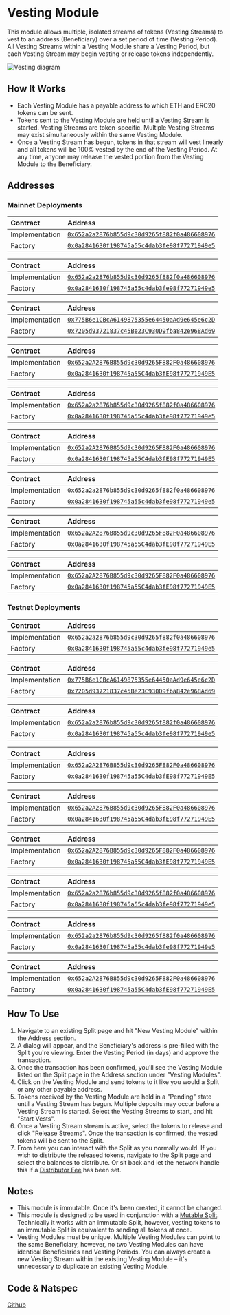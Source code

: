 
# Vesting Module

This module allows multiple, isolated streams of tokens (Vesting Streams) to
vest to an address (Beneficiary) over a set period of time (Vesting Period). All
Vesting Streams within a Vesting Module share a Vesting Period, but each Vesting
Stream may begin vesting or release tokens independently.

![Vesting diagram](/vesting_diagram.png)

## How It Works

- Each Vesting Module has a payable address to which ETH and ERC20 tokens can be
  sent.
- Tokens sent to the Vesting Module are held until a Vesting Stream is started.
  Vesting Streams are token-specific. Multiple Vesting Streams may exist
  simultaneously within the same Vesting Module.
- Once a Vesting Stream has begun, tokens in that stream will vest linearly and
  all tokens will be 100% vested by the end of the Vesting Period. At any time,
  anyone may release the vested portion from the Vesting Module to the
  Beneficiary.

## Addresses

### Mainnet Deployments

<Toggle title="Ethereum - 1">

| Contract       | Address                                                                                                                      |
| :------------- | :--------------------------------------------------------------------------------------------------------------------------- |
| Implementation | [`0x652a2a2876b855d9c30d9265f882f0a486608976`](https://etherscan.io/address/0x652a2a2876b855d9c30d9265f882f0a486608976#code) |
| Factory        | [`0x0a2841630f198745a55c4dab3fe98f77271949e5`](https://etherscan.io/address/0x0a2841630f198745a55c4dab3fe98f77271949e5#code) |

</Toggle>

<Toggle title="Optimism – 10">

| Contract       | Address                                                                                                                                 |
| :------------- | :-------------------------------------------------------------------------------------------------------------------------------------- |
| Implementation | [`0x652a2a2876b855d9c30d9265f882f0a486608976`](https://optimistic.etherscan.io/address/0x652a2a2876b855d9c30d9265f882f0a486608976#code) |
| Factory        | [`0x0a2841630f198745a55c4dab3fe98f77271949e5`](https://optimistic.etherscan.io/address/0x0a2841630f198745a55c4dab3fe98f77271949e5#code) |

</Toggle>

<Toggle title="BSC – 56">

| Contract       | Address                                                                                                                     |
| :------------- | :-------------------------------------------------------------------------------------------------------------------------- |
| Implementation | [`0x775B6e1CBcA6149875355e64450aAd9e645e6c2D`](https://bscscan.com/address/0x775B6e1CBcA6149875355e64450aAd9e645e6c2D#code) |
| Factory        | [`0x7205d93721837c45Be23C930D9fba842e968Ad69`](https://bscscan.com/address/0x7205d93721837c45Be23C930D9fba842e968Ad69#code) |

</Toggle>

<Toggle title="Gnosis – 100">

| Contract       | Address                                                                                                                       |
| :------------- | :---------------------------------------------------------------------------------------------------------------------------- |
| Implementation | [`0x652a2A2876B855d9c30d9265F882F0a486608976`](https://gnosisscan.io/address/0x652a2A2876B855d9c30d9265F882F0a486608976#code) |
| Factory        | [`0x0a2841630f198745a55C4dab3fE98f77271949E5`](https://gnosisscan.io/address/0x0a2841630f198745a55C4dab3fE98f77271949E5#code) |

</Toggle>

<Toggle title="Polygon – 137">

| Contract       | Address                                                                                                                         |
| :------------- | :------------------------------------------------------------------------------------------------------------------------------ |
| Implementation | [`0x652a2a2876b855d9c30d9265f882f0a486608976`](https://polygonscan.com/address/0x652a2a2876b855d9c30d9265f882f0a486608976#code) |
| Factory        | [`0x0a2841630f198745a55c4dab3fe98f77271949e5`](https://polygonscan.com/address/0x0a2841630f198745a55c4dab3fe98f77271949e5#code) |

</Toggle>

<Toggle title="Fantom – 250">

| Contract       | Address                                                                                                                     |
| :------------- | :-------------------------------------------------------------------------------------------------------------------------- |
| Implementation | [`0x652a2A2876B855d9c30d9265F882F0a486608976`](https://ftmscan.com/address/0x652a2A2876B855d9c30d9265F882F0a486608976#code) |
| Factory        | [`0x0a2841630f198745a55C4dab3fE98f77271949E5`](https://ftmscan.com/address/0x0a2841630f198745a55C4dab3fE98f77271949E5#code) |

</Toggle>

<Toggle title="Arbitrum – 42161">

| Contract       | Address                                                                                                                     |
| :------------- | :-------------------------------------------------------------------------------------------------------------------------- |
| Implementation | [`0x652a2a2876b855d9c30d9265f882f0a486608976`](https://arbiscan.io/address/0x652a2a2876b855d9c30d9265f882f0a486608976#code) |
| Factory        | [`0x0a2841630f198745a55c4dab3fe98f77271949e5`](https://arbiscan.io/address/0x0a2841630f198745a55c4dab3fe98f77271949e5#code) |

</Toggle>

<Toggle title="Avalanche – 43114">

| Contract       | Address                                                                                                                      |
| :------------- | :--------------------------------------------------------------------------------------------------------------------------- |
| Implementation | [`0x652a2A2876B855d9c30d9265F882F0a486608976`](https://snowtrace.io/address/0x652a2A2876B855d9c30d9265F882F0a486608976#code) |
| Factory        | [`0x0a2841630f198745a55C4dab3fE98f77271949E5`](https://snowtrace.io/address/0x0a2841630f198745a55C4dab3fE98f77271949E5#code) |

</Toggle>

<Toggle title="Aurora – 1313161554">

| Contract       | Address                                                                                                                        |
| :------------- | :----------------------------------------------------------------------------------------------------------------------------- |
| Implementation | [`0x652a2A2876B855d9c30d9265F882F0a486608976`](https://aurorascan.dev/address/0x652a2A2876B855d9c30d9265F882F0a486608976#code) |
| Factory        | [`0x0a2841630f198745a55C4dab3fE98f77271949E5`](https://aurorascan.dev/address/0x0a2841630f198745a55C4dab3fE98f77271949E5#code) |

</Toggle>

### Testnet Deployments

<Toggle title="Goerli - 5">

| Contract       | Address                                                                                                                             |
| :------------- | :---------------------------------------------------------------------------------------------------------------------------------- |
| Implementation | [`0x652a2a2876b855d9c30d9265f882f0a486608976`](https://goerli.etherscan.io/address/0x652a2a2876b855d9c30d9265f882f0a486608976#code) |
| Factory        | [`0x0a2841630f198745a55c4dab3fe98f77271949e5`](https://goerli.etherscan.io/address/0x0a2841630f198745a55c4dab3fe98f77271949e5#code) |

</Toggle>

<Toggle title="BSC Testnet – 97">

| Contract       | Address                                                                                                                             |
| :------------- | :---------------------------------------------------------------------------------------------------------------------------------- |
| Implementation | [`0x775B6e1CBcA6149875355e64450aAd9e645e6c2D`](https://testnet.bscscan.com/address/0x775B6e1CBcA6149875355e64450aAd9e645e6c2D#code) |
| Factory        | [`0x7205d93721837c45Be23C930D9fba842e968Ad69`](https://testnet.bscscan.com/address/0x7205d93721837c45Be23C930D9fba842e968Ad69#code) |

</Toggle>

<Toggle title="Optimism Goerli – 420">

| Contract       | Address                                                                                                                                      |
| :------------- | :------------------------------------------------------------------------------------------------------------------------------------------- |
| Implementation | [`0x652a2a2876b855d9c30d9265f882f0a486608976`](https://goerli-optimism.etherscan.io/address/0x652a2a2876b855d9c30d9265f882f0a486608976#code) |
| Factory        | [`0x0a2841630f198745a55c4dab3fe98f77271949e5`](https://goerli-optimism.etherscan.io/address/0x0a2841630f198745a55c4dab3fe98f77271949e5#code) |

</Toggle>

<Toggle title="Fantom Testnet – 4002">

| Contract       | Address                                                                                                                             |
| :------------- | :---------------------------------------------------------------------------------------------------------------------------------- |
| Implementation | [`0x652a2A2876B855d9c30d9265F882F0a486608976`](https://testnet.ftmscan.com/address/0x652a2A2876B855d9c30d9265F882F0a486608976#code) |
| Factory        | [`0x0a2841630f198745a55C4dab3fE98f77271949E5`](https://testnet.ftmscan.com/address/0x0a2841630f198745a55C4dab3fE98f77271949E5#code) |

</Toggle>

<Toggle title="Gnosis Chiado – 10200">

| Contract       | Address                                                                                                                                                        |
| :------------- | :------------------------------------------------------------------------------------------------------------------------------------------------------------- |
| Implementation | [`0x652a2A2876B855d9c30d9265F882F0a486608976`](https://blockscout.com/gnosis/chiado/address/0x652a2A2876B855d9c30d9265F882F0a486608976/contracts#address-tabs) |
| Factory        | [`0x0a2841630f198745a55C4dab3fE98f77271949E5`](https://blockscout.com/gnosis/chiado/address/0x0a2841630f198745a55C4dab3fE98f77271949E5/contracts#address-tabs) |

</Toggle>

<Toggle title="Avalanche Fuji – 43113">

| Contract       | Address                                                                                                                              |
| :------------- | :----------------------------------------------------------------------------------------------------------------------------------- |
| Implementation | [`0x652a2A2876B855d9c30d9265F882F0a486608976`](https://testnet.snowtrace.io/address/0x652a2A2876B855d9c30d9265F882F0a486608976#code) |
| Factory        | [`0x0a2841630f198745a55C4dab3fE98f77271949E5`](https://testnet.snowtrace.io/address/0x0a2841630f198745a55C4dab3fE98f77271949E5#code) |

</Toggle>

<Toggle title="Polygon Mumbai – 80001">

| Contract       | Address                                                                                                                                |
| :------------- | :------------------------------------------------------------------------------------------------------------------------------------- |
| Implementation | [`0x652a2a2876b855d9c30d9265f882f0a486608976`](https://mumbai.polygonscan.com/address/0x652a2a2876b855d9c30d9265f882f0a486608976#code) |
| Factory        | [`0x0a2841630f198745a55c4dab3fe98f77271949e5`](https://mumbai.polygonscan.com/address/0x0a2841630f198745a55c4dab3fe98f77271949e5#code) |

</Toggle>

<Toggle title="Arbitrum Goerli – 421613">

| Contract       | Address                                                                                                                                                              |
| :------------- | :------------------------------------------------------------------------------------------------------------------------------------------------------------------- |
| Implementation | [`0x652a2a2876b855d9c30d9265f882f0a486608976`](https://goerli-rollup-explorer.arbitrum.io/address/0x652a2a2876b855d9c30d9265f882f0a486608976/contracts#address-tabs) |
| Factory        | [`0x0a2841630f198745a55c4dab3fe98f77271949e5`](https://goerli-rollup-explorer.arbitrum.io/address/0x0a2841630f198745a55c4dab3fe98f77271949e5/contracts#address-tabs) |

</Toggle>

<Toggle title="Aurora Testnet – 1313161555">

| Contract       | Address                                                                                                                                |
| :------------- | :------------------------------------------------------------------------------------------------------------------------------------- |
| Implementation | [`0x652a2A2876B855d9c30d9265F882F0a486608976`](https://testnet.aurorascan.dev/address/0x652a2A2876B855d9c30d9265F882F0a486608976#code) |
| Factory        | [`0x0a2841630f198745a55C4dab3fE98f77271949E5`](https://testnet.aurorascan.dev/address/0x0a2841630f198745a55C4dab3fE98f77271949E5#code) |

</Toggle>

## How To Use

1. Navigate to an existing Split page and hit "New Vesting Module" within the
   Address section.
2. A dialog will appear, and the Beneficiary's address is pre-filled with the
   Split you're viewing. Enter the Vesting Period (in days) and approve the
   transaction.
3. Once the transaction has been confirmed, you'll see the Vesting Module listed
   on the Split page in the Address section under "Vesting Modules".
4. Click on the Vesting Module and send tokens to it like you would a Split or
   any other payable address.
5. Tokens received by the Vesting Module are held in a "Pending" state until a
   Vesting Stream has begun. Multiple deposits may occur before a Vesting Stream
   is started. Select the Vesting Streams to start, and hit "Start Vests".
6. Once a Vesting Stream stream is active, select the tokens to release and
   click "Release Streams". Once the transaction is confirmed, the vested tokens
   will be sent to the Split.
7. From here you can interact with the Split as you normally would. If you wish
   to distribute the released tokens, navigate to the Split page and select the
   balances to distribute. Or sit back and let the network handle this if a
   [Distributor Fee](/core-concepts#distributor-fee) has been set.

## Notes

- This module is immutable. Once it's been created, it cannot be changed.
- This module is designed to be used in conjunction with a
  [Mutable Split](/core-concepts#mutable-split). Technically it works with an
  immutable Split, however, vesting tokens to an immutable Split is equivalent
  to sending all tokens at once.
- Vesting Modules must be unique. Multiple Vesting Modules can point to the same
  Beneficiary, however, no two Vesting Modules can have identical Beneficiaries
  and Vesting Periods. You can always create a new Vesting Stream within the
  existing Vesting Module – it's unnecessary to duplicate an existing Vesting
  Module.

## Code & Natspec

[Github](https://github.com/0xSplits/splits-vesting/)
